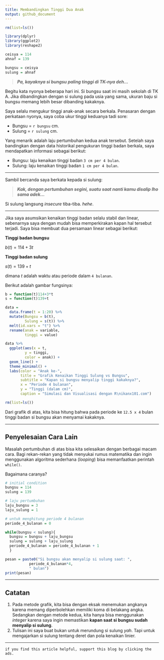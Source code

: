 ```yaml
---
title: Membandingkan Tinggi Dua Anak
output: github_document
---
```


```r
rm(list=ls())

library(dplyr)
library(ggplot2)
library(reshape2)

ceisya = 114
ahnaf = 139

bungsu = ceisya
sulung = ahnaf
```

> ___Pa, kayaknya si bungsu paling tinggi di TK-nya deh...___

Begitu kata nyonya beberapa hari ini. Si bungsu saat ini masih sekolah di TK A. Jika dibandingkan dengan si sulung pada usia yang sama, ukuran baju si bungsu memang lebih besar dibanding kakaknya.

Saya selalu mengukur tinggi anak-anak secara berkala. Penasaran dengan perkataan nyonya, saya coba ukur tinggi keduanya tadi sore:

- Bungsu = `r bungsu` cm.
- Sulung = `r sulung` cm.

Yang menarik adalah laju pertumbuhan kedua anak tersebut. Setelah saya bandingkan dengan data historikal pengukuran tinggi badan berkala, saya mendapatkan informasi sebagai berikut:

- Bungsu: laju kenaikan tinggi badan `3 cm per 4 bulan`.
- Sulung: laju kenaikan tinggi badan `1 cm per 4 bulan`.

---

Sambil bercanda saya berkata kepada si sulung:

> ___Kak, dengan pertumbuhan segini, suatu saat nanti kamu disalip lho sama adek...___

Si sulung langsung _insecure_ tiba-tiba. _hehe_.

---

Jika saya asumsikan kenaikan tinggi badan selalu stabil dan linear, sebenarnya saya dengan mudah bisa memperkirakan kapan hal tersebut terjadi. Saya bisa membuat dua persamaan linear sebagai berikut:

__Tinggi badan bungsu__

$b(t) = 114 + 3t$

__Tinggi badan sulung__

$s(t) = 139 + t$

dimana $t$ adalah waktu atau periode dalam `4 bulanan`.

Berikut adalah gambar fungsinya:

```r
b = function(t)114+3*t
s = function(t)139+t

data = 
  data.frame(t = 1:20) %>%
  mutate(Bungsu = b(t),
         Sulung = s(t)) %>%
  melt(id.vars = "t") %>%
  rename(anak = variable,
         tinggi = value) 

data %>%
  ggplot(aes(x = t,
	     y = tinggi,
	     color = anak)) +
  geom_line() +
  theme_minimal() +
  labs(color = "Anak ke-",
       title = "Grafik Kenaikan Tinggi Sulung vs Bungsu",
       subtitle = "Kapan si bungsu menyalip tinggi kakaknya?",
       x = "Periode 4 bulanan",
       y = "Tinggi (dalam cm)",
       caption = "Simulasi dan Visualisasi dengan R\nikanx101.com")

rm(list=ls())
```

Dari grafik di atas, kita bisa hitung bahwa pada periode ke `12.5 x 4` bulan tinggi badan si bungsu akan menyamai kakaknya.

---

## Penyelesaian Cara Lain

Masalah pertumbuhan di atas bisa kita selesaikan dengan berbagai macam cara. Bagi rekan-rekan yang tidak menyukai rumus matematika dan ingin menggunakan algoritma sederhana (_looping_) bisa memanfaatkan perintah `while()`. 

Bagaimana caranya?

```r
# initial condition
bungsu = 114
sulung = 139

# laju pertumbuhan
laju_bungsu = 3
laju_sulung = 1

# untuk menghitung periode 4 bulanan
periode_4_bulanan = 0

while(bungsu < sulung){
  bungsu = bungsu + laju_bungsu
  sulung = sulung + laju_sulung
  periode_4_bulanan = periode_4_bulanan + 1
  }

pesan = paste0("Si bungsu akan menyalip si sulung saat: ",
	       periode_4_bulanan*4,
	       " bulan")
print(pesan)
``` 

---

## Catatan

1. Pada metode grafik, kita bisa dengan eksak menemukan angkanya karena memang diperbolehkan memiliki koma di belakang angka. Sedangkan dengan metode kedua, kita hanya bisa menggunakan _integer_ karena saya ingin memastikan __kapan saat si bungsu sudah menyalip si sulung__.
1. Tulisan ini saya buat bukan untuk merundung si sulung _yah_. Tapi untuk mengajarkan si sulung tentang deret dan pola kenaikan linier.

---

`if you find this article helpful, support this blog by clicking the ads.`
